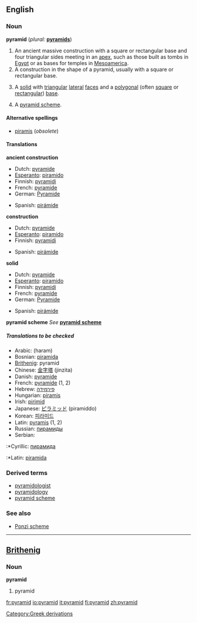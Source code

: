 {{wikipedia}}
==English==
===Noun===
'''pyramid''' (''plural:'' '''[[pyramids]]''')

#An ancient massive construction with a square or rectangular base and four triangular sides meeting in an [[apex]], such as those built as tombs in [[Egypt]] or as bases for temples in [[Mesoamerica]].
#A construction in the shape of a pyramid, usually with a square or rectangular base.
#{{geometry}} A [[solid]] with [[triangular]] [[lateral]] [[face]]s and a [[polygonal]] (often [[square]] or [[rectangular]]) [[base]].
#A [[pyramid scheme]].
{{seeCites}}

====Alternative spellings====
*[[piramis]] (''obsolete'')

====Translations====

'''ancient construction'''
{{top}}
*Dutch: [[pyramide]] {{f}}
*[[Esperanto]]: [[piramido]]
*Finnish: [[pyramidi]]
*French: [[pyramide]] {{m}}
*German: [[Pyramide]]
{{mid}}
*Spanish: [[pirámide]]
{{bottom}}

'''construction'''
{{top}}
*Dutch: [[pyramide]] {{f}}
*[[Esperanto]]: [[piramido]]
*Finnish: [[pyramidi]]
{{mid}}
*Spanish: [[pirámide]]
{{bottom}}

'''solid'''
{{top}}
*Dutch: [[pyramide]] {{f}}
*[[Esperanto]]: [[piramido]]
*Finnish: [[pyramidi]]
*French: [[pyramide]] {{f}}
*German: [[Pyramide]]
{{mid}}
*Spanish: [[pirámide]]
{{bottom}}

'''pyramid scheme'''
''See'' '''[[pyramid scheme]]'''

=====Translations to be checked=====
<!--Remove this section once all of the translations below have been moved into the tables above.-->
{{checktrans}}

*Arabic: {{ARchar|[[هرم]]}} (haram)
*Bosnian: [[piramida]] {{f}}
*[[Brithenig]]: pyramid {{f}}
*Chinese: [[金字塔]] (jinzita)
*Danish: [[pyramide]]
*French: [[pyramide]] {{m}} (1, 2)
*Hebrew: [[פירמידה]] {{f}}
*Hungarian: [[piramis]]
*Irish: [[pirimid]]
*Japanese: [[ピラミッド]] (piramiddo)
*Korean: [[피라미드]]
*Latin: [[pyramis]] {{f}} (1, 2)
*Russian: [[пирамиды]]
*Serbian:
:*Cyrillic: [[пирамида]] {{f}}
:*Latin: [[piramida]] {{f}}

===Derived terms===
*[[pyramidologist]]
*[[pyramidology]]
*[[pyramid scheme]]

===See also===
*[[Ponzi scheme]]

----
==[[Brithenig]]==
===Noun===
'''pyramid'''

#pyramid<!--in which sense(s)?-->

[[Category:Greek derivations]]

[[fr:pyramid]]
[[io:pyramid]]
[[it:pyramid]]
[[fi:pyramid]]
[[zh:pyramid]]